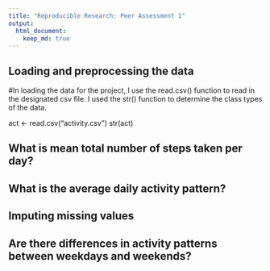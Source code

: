 ```yaml
---
title: "Reproducible Research: Peer Assessment 1"
output: 
  html_document:
    keep_md: true
---
```



## Loading and preprocessing the data

#In loading the data for the project, I use the read.csv() function to read in the designated csv file. I used the str() function to determine the class types of the data.

act <- read.csv("activity.csv")
str(act)

## What is mean total number of steps taken per day?



## What is the average daily activity pattern?



## Imputing missing values



## Are there differences in activity patterns between weekdays and weekends?
